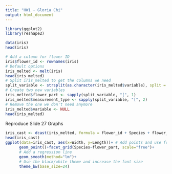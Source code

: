```yaml
---
title: "HW1 - Gloria Chi"
output: html_document
---
```


```r

library(ggplot2)
library(reshape2)

data(iris)
head(iris)

# Add a column for flower ID
iris$flower_id <- rownames(iris)
# Default options
iris_melted <- melt(iris)
head(iris_melted)
# Split iris_melted to get the columns we need
split_variable <- strsplit(as.character(iris_melted$variable), split = "\\.")
# Create two new variables
iris_melted$flower_part <- sapply(split_variable, "[", 1)
iris_melted$measurement_type <- sapply(split_variable, "[", 2)
# Remove the one we don't need anymore
iris_melted$variable <- NULL
head(iris_melted)
```
Reproduce Slide 27 Graphs
```r
iris_cast <- dcast(iris_melted, formula = flower_id + Species + flower_part ~ measurement_type)
head(iris_cast)
ggplot(data=iris_cast, aes(x=Width, y=Length))+ # Add points and use free scales in the facet
      geom_point()+facet_grid(Species~flower_part, scale="free")+
      # Add a regression line
      geom_smooth(method="lm")+
      # Use the black/white theme and increase the font size
      theme_bw(base_size=24)
```

